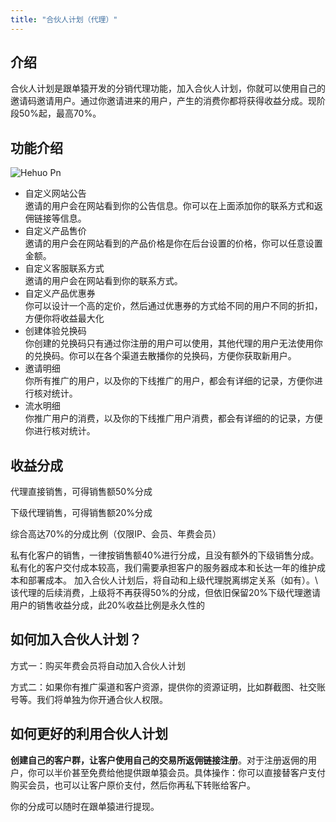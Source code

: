 ```yaml
---
title: "合伙人计划（代理）"
---
```


## 介绍

合伙人计划是跟单猿开发的分销代理功能，加入合伙人计划，你就可以使用自己的邀请码邀请用户。通过你邀请进来的用户，产生的消费你都将获得收益分成。现阶段50%起，最高70%。

## 功能介绍

![Hehuo Pn](/images/copyapes/hehuo.png)

- 自定义网站公告\
  邀请的用户会在网站看到你的公告信息。你可以在上面添加你的联系方式和返佣链接等信息。
- 自定义产品售价\
  邀请的用户会在网站看到的产品价格是你在后台设置的价格，你可以任意设置金额。
- 自定义客服联系方式\
  邀请的用户会在网站看到你的联系方式。
- 自定义产品优惠券\
  你可以设计一个高的定价，然后通过优惠券的方式给不同的用户不同的折扣，方便你将收益最大化
- 创建体验兑换码\
  你创建的兑换码只有通过你注册的用户可以使用，其他代理的用户无法使用你的兑换码。你可以在各个渠道去散播你的兑换码，方便你获取新用户。
- 邀请明细\
  你所有推广的用户，以及你的下线推广的用户，都会有详细的记录，方便你进行核对统计。
- 流水明细\
  你推广用户的消费，以及你的下线推广用户消费，都会有详细的的记录，方便你进行核对统计。

## 收益分成

代理直接销售，可得销售额50%分成

下级代理销售，可得销售额20%分成

综合高达70%的分成比例（仅限IP、会员、年费会员）

<Info>
  私有化客户的销售，一律按销售额40%进行分成，且没有额外的下级销售分成。私有化的客户交付成本较高，我们需要承担客户的服务器成本和长达一年的维护成本和部署成本。
</Info>

<Note>
  加入合伙人计划后，将自动和上级代理脱离绑定关系（如有）。\
  该代理的后续消费，上级将不再获得50%的分成，但依旧保留20%下级代理邀请用户的销售收益分成，此20%收益比例是永久性的
</Note>

## 如何加入合伙人计划？

方式一：购买年费会员将自动加入合伙人计划

方式二：如果你有推广渠道和客户资源，提供你的资源证明，比如群截图、社交账号等。我们将单独为你开通合伙人权限。

## 如何更好的利用合伙人计划

**创建自己的客户群，让客户使用自己的交易所返佣链接注册**。对于注册返佣的用户，你可以半价甚至免费给他提供跟单猿会员。具体操作：你可以直接替客户支付购买会员，也可以让客户原价支付，然后你再私下转账给客户。

你的分成可以随时在跟单猿进行提现。